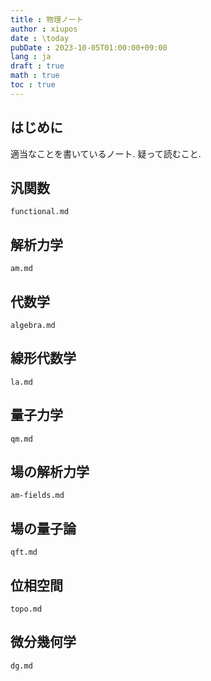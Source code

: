 ```yaml
---
title : 物理ノート
author : xiupos
date : \today
pubDate : 2023-10-05T01:00:00+09:00
lang : ja
draft : true
math : true
toc : true
---
```


## はじめに

適当なことを書いているノート. 疑って読むこと.

## 汎関数


<Functional />

``` {.include shift-heading-level-by=-1}
functional.md
```

## 解析力学


<Am />

``` {.include shift-heading-level-by=-1}
am.md
```

## 代数学


<Algebra />

``` {.include shift-heading-level-by=-1}
algebra.md
```

## 線形代数学


<La />

``` {.include shift-heading-level-by=-1}
la.md
```

## 量子力学


<Qm />

``` {.include shift-heading-level-by=-1}
qm.md
```

## 場の解析力学


<Amfields />

``` {.include shift-heading-level-by=-1}
am-fields.md
```

## 場の量子論


<Qft />

``` {.include shift-heading-level-by=-1}
qft.md
```

## 位相空間


<Topo />

``` {.include shift-heading-level-by=-1}
topo.md
```

## 微分幾何学


<Dg />

``` {.include shift-heading-level-by=-1}
dg.md
```
